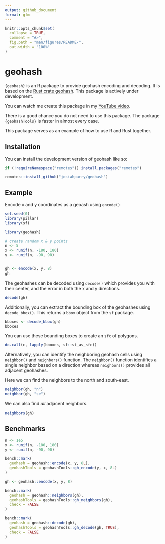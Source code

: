 ```yaml
---
output: github_document
format: gfm
---
```


<!-- README.md is generated from README.Rmd. Please edit that file -->

```r
knitr::opts_chunk$set(
  collapse = TRUE,
  comment = "#>",
  fig.path = "man/figures/README-",
  out.width = "100%"
)
```

# geohash

<!-- badges: start -->
<!-- badges: end -->

`{geohash}` is an R package to provide geohash encoding and decoding. It is based on the [Rust crate geohash](https://docs.rs/geohash). This package is actively under development.

You can watch me create this package in my [YouTube video](https://youtu.be/yaxfqpECIZ0).

There is a good chance you do not need to use this package. The package `{geohashTools}` is faster in almost every case.

This package serves as an example of how to use R and Rust together.

## Installation

You can install the development version of geohash like so:

``` r
if (!requireNamespace("remotes")) install.packages("remotes")

remotes::install_github("josiahparry/geohash")
```

## Example

Encode x and y coordinates as a geoash using `encode()` 

```r
set.seed(0)
library(pillar)
library(sf)
```

```r
library(geohash)

# create random x & y points
n <- 5
x <- runif(n, -180, 180)
y <- runif(n, -90, 90)


gh <- encode(x, y, 8)
gh
```

The geohashes can be decoded using `decode()` which provides you with their center, and the error in both the x and y directions. 

```r
decode(gh)
```

Additionally, you can extract the bounding box of the geohashes using `decode_bbox()`. This returns a `bbox` object from the `sf` package. 


```r
bboxes <- decode_bbox(gh) 
bboxes
```

You can use these bounding boxes to create an `sfc` of polygons. 

```r
do.call(c, lapply(bboxes, sf::st_as_sfc))
```

Alternatively, you can identify the neighboring geohash cells using `neighbor()` and `neighbors()` function. The `neighbor()` function identifies a single neighbor based on a direction whereas `neighbors()` provides all adjacent geohashes. 

Here we can find the neighbors to the north and south-east.

```r
neighbor(gh, "n")
neighbor(gh, "se")
```

We can also find _all_ adjacent neighbors.


```r
neighbors(gh)
```

## Benchmarks 

```r
n <- 1e5
x <- runif(n, -180, 180)
y <- runif(n, -90, 90)

bench::mark(
  geohash = geohash::encode(x, y, 8L),
  geohashTools = geohashTools::gh_encode(y, x, 8L)
)

gh <- geohash::encode(x, y, 8)

bench::mark(
  geohash = geohash::neighbors(gh),
  geohashTools = geohashTools::gh_neighbors(gh),
  check = FALSE
)

bench::mark(
  geohash = geohash::decode(gh),
  geohashTools = geohashTools::gh_decode(gh, TRUE),
  check = FALSE
)

```


